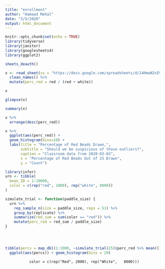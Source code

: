 ```yaml
---
title: "enrollment"
author: "Hamaad Mehal"
date: "3/5/2020"
output: html_document
---
```


```r
knitr::opts_chunk$set(echo = TRUE)
library(tidyverse)
library(janitor)
library(googlesheets4)
library(ggplot2)

```

```r
sheets_deauth()

x <- read_sheet(ss = "https://docs.google.com/spreadsheets/d/14HmwN2cEVAJHupuehCuLdwG9BXtR3COrxDgaaylLhkA/edit#gid=0") %>%
  clean_names() %>%
  mutate(perc_red = red / (red + white))
```

```r
x

glimpse(x)

summary(x)
```

```r
x %>%
  arrange(desc(perc_red)) 

x %>%
  ggplot(aes(perc_red)) +
  geom_histogram(bins=20) +
  labs(title = "Percentage of Red Beads Drawn,",
       subtitle = "Should we be suspicious of those outliers?",
       caption = "Classroom data from 2020-03-03",
       x = "Percentage of Red Beads Out of 25 Drawn",
       y = "Count")
```

```r
library(infer)
urn <- tibble(
  bean_ID = 1:10000,
  color = c(rep("red", 2000), rep("white", 8000))
)

simulate_trial <- function(paddle_size) {
  urn %>% 
    rep_sample_n(size = paddle_size, reps = 51) %>% 
    group_by(replicate) %>% 
    summarize(red_sum = sum(color == "red")) %>% 
    mutate(perc_red = red_sum / paddle_size)
}




tibble(percs = map_dbl(1:1000, ~simulate_trial(25)$perc_red %>% mean())) %>% 
  ggplot(aes(percs)) + geom_histogram(bins = 20)

```
               
               
               color = c(rep("Red", 2000), rep("White",   8000)))
